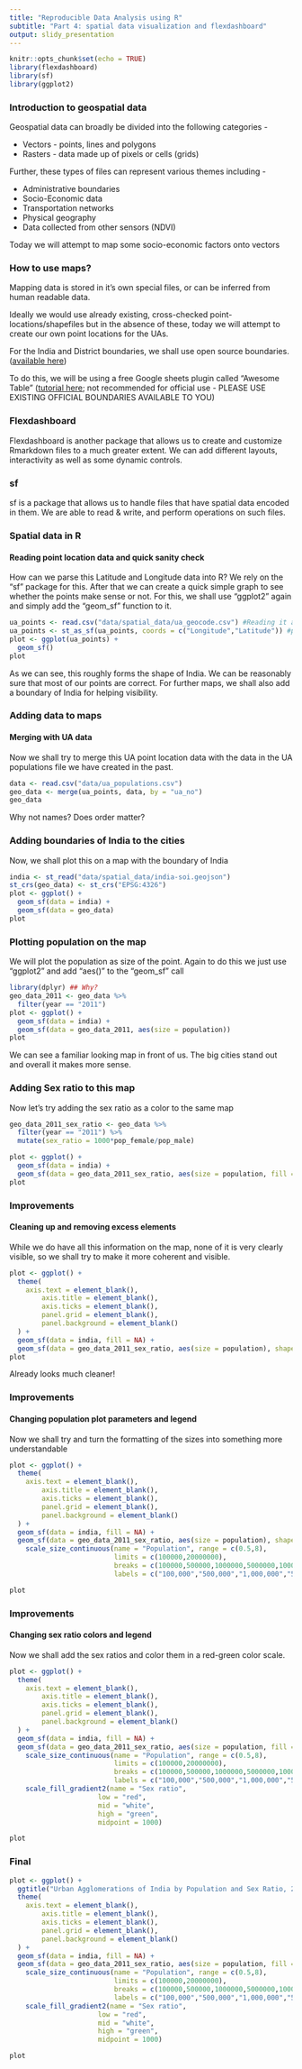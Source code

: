 ```yaml
---
title: "Reproducible Data Analysis using R"
subtitle: "Part 4: spatial data visualization and flexdashboard"
output: slidy_presentation
---
```


```r
knitr::opts_chunk$set(echo = TRUE)
library(flexdashboard)
library(sf)
library(ggplot2)
```


### Introduction to geospatial data

Geospatial data can broadly be divided into the following categories - 

* Vectors - points, lines and polygons
* Rasters - data made up of pixels or cells (grids)

Further, these types of files can represent various themes including - 

* Administrative boundaries
* Socio-Economic data
* Transportation networks
* Physical geography
* Data collected from other sensors (NDVI)

Today we will attempt to map some socio-economic factors onto vectors

### How to use maps?

Mapping data is stored in it's own special files, or can be inferred from human readable data.

Ideally we would use already existing, cross-checked point-locations/shapefiles but in the absence of these, today we will attempt to create our own point locations for the UAs.

For the India and District boundaries, we shall use open source boundaries. ([available here]("https://github.com/datameet/maps/"))

To do this, we will be using a free Google sheets plugin called "Awesome Table" ([tutorial here]("reference/geocoding-steps.html"); not recommended for official use - PLEASE USE EXISTING OFFICIAL BOUNDARIES AVAILABLE TO YOU)

### Flexdashboard {.bigger}

Flexdashboard is another package that allows us to create and customize Rmarkdown files to a much greater extent. We can add different layouts, interactivity as well as some dynamic controls.

### sf {.bigger}

sf is a package that allows us to handle files that have spatial data encoded in them. We are able to read & write, and perform operations on such files.

### Spatial data in R

#### Reading point location data and quick sanity check

How can we parse this Latitude and Longitude data into R? We rely on the "sf" package for this. After that we can create a quick simple graph to see whether the points make sense or not. For this, we shall use "ggplot2" again and simply add the "geom_sf" function to it. 

```r
ua_points <- read.csv("data/spatial_data/ua_geocode.csv") #Reading it as csv directly
ua_points <- st_as_sf(ua_points, coords = c("Longitude","Latitude")) #parsing to lat long info
plot <- ggplot(ua_points) + 
  geom_sf()
plot
```

As we can see, this roughly forms the shape of India. We can be reasonably sure that most of our points are correct. For further maps, we shall also add a boundary of India for helping visibility.


### Adding data to maps

#### Merging with UA data

Now we shall try to merge this UA point location data with the data in the UA populations file we have created in the past.

```r
data <- read.csv("data/ua_populations.csv")
geo_data <- merge(ua_points, data, by = "ua_no")
geo_data
```

Why not names? Does order matter?

### Adding boundaries of India to the cities

Now, we shall plot this on a map with the boundary of India

```r
india <- st_read("data/spatial_data/india-soi.geojson")
st_crs(geo_data) <- st_crs("EPSG:4326")
plot <- ggplot() + 
  geom_sf(data = india) + 
  geom_sf(data = geo_data)
plot
```

### Plotting population on the map

We will plot the population as size of the point. Again to do this we just use "ggplot2" and add "aes()" to the "geom_sf" call

```r
library(dplyr) ## Why?
geo_data_2011 <- geo_data %>%
  filter(year == "2011")
plot <- ggplot() + 
  geom_sf(data = india) + 
  geom_sf(data = geo_data_2011, aes(size = population))
plot
```

We can see a familiar looking map in front of us. The big cities stand out and overall it makes more sense.

### Adding Sex ratio to this map

Now let's try adding the sex ratio as a color to the same map

```r
geo_data_2011_sex_ratio <- geo_data %>%
  filter(year == "2011") %>%
  mutate(sex_ratio = 1000*pop_female/pop_male)

plot <- ggplot() + 
  geom_sf(data = india) + 
  geom_sf(data = geo_data_2011_sex_ratio, aes(size = population, fill = sex_ratio), shape = 21)
plot
```

### Improvements

#### Cleaning up and removing excess elements

While we do have all this information on the map, none of it is very clearly visible, so we shall try to make it more coherent and visible.

```r
plot <- ggplot() + 
  theme(
    axis.text = element_blank(),
        axis.title = element_blank(),
        axis.ticks = element_blank(),
        panel.grid = element_blank(),
        panel.background = element_blank()
  ) + 
  geom_sf(data = india, fill = NA) + 
  geom_sf(data = geo_data_2011_sex_ratio, aes(size = population), shape = 21)
plot
```

Already looks much cleaner! 

### Improvements

#### Changing population plot parameters and legend

Now we shall try and turn the formatting of the sizes into something more understandable

```r
plot <- ggplot() + 
  theme(
    axis.text = element_blank(),
        axis.title = element_blank(),
        axis.ticks = element_blank(),
        panel.grid = element_blank(),
        panel.background = element_blank()
  ) + 
  geom_sf(data = india, fill = NA) + 
  geom_sf(data = geo_data_2011_sex_ratio, aes(size = population), shape = 21) + 
    scale_size_continuous(name = "Population", range = c(0.5,8),
                          limits = c(100000,20000000),
                          breaks = c(100000,500000,1000000,5000000,10000000),
                          labels = c("100,000","500,000","1,000,000","5,000,000","10,000,000"))

plot
```

### Improvements

#### Changing sex ratio colors and legend

Now we shall add the sex ratios and color them in a red-green color scale.

```r
plot <- ggplot() + 
  theme(
    axis.text = element_blank(),
        axis.title = element_blank(),
        axis.ticks = element_blank(),
        panel.grid = element_blank(),
        panel.background = element_blank()
  ) + 
  geom_sf(data = india, fill = NA) + 
  geom_sf(data = geo_data_2011_sex_ratio, aes(size = population, fill = sex_ratio), shape = 21, color = "grey60") + 
    scale_size_continuous(name = "Population", range = c(0.5,8),
                          limits = c(100000,20000000),
                          breaks = c(100000,500000,1000000,5000000,10000000),
                          labels = c("100,000","500,000","1,000,000","5,000,000","10,000,000")) +
    scale_fill_gradient2(name = "Sex ratio", 
                      low = "red",
                      mid = "white",
                      high = "green",
                      midpoint = 1000)

plot
```

### Final

```r
plot <- ggplot() + 
  ggtitle("Urban Agglomerations of India by Population and Sex Ratio, 2011") + 
  theme(
    axis.text = element_blank(),
        axis.title = element_blank(),
        axis.ticks = element_blank(),
        panel.grid = element_blank(),
        panel.background = element_blank()
  ) + 
  geom_sf(data = india, fill = NA) + 
  geom_sf(data = geo_data_2011_sex_ratio, aes(size = population, fill = sex_ratio), shape = 21, color = "grey60") + 
    scale_size_continuous(name = "Population", range = c(0.5,8),
                          limits = c(100000,20000000),
                          breaks = c(100000,500000,1000000,5000000,10000000),
                          labels = c("100,000","500,000","1,000,000","5,000,000","10,000,000")) +
    scale_fill_gradient2(name = "Sex ratio", 
                      low = "red",
                      mid = "white",
                      high = "green",
                      midpoint = 1000)

plot
```
